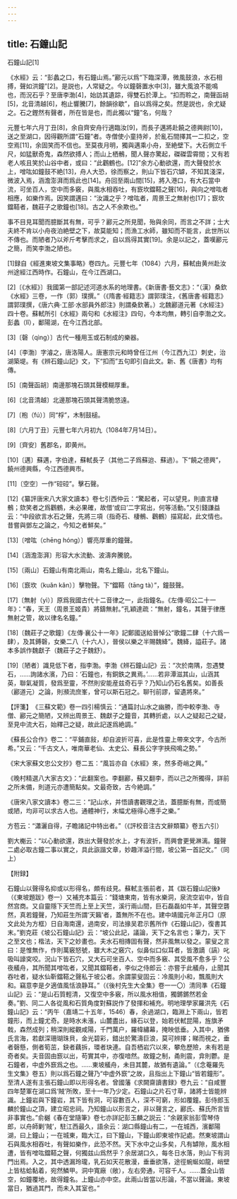 ```yaml
---
---
---
```

title: 石鐘山記
---



石鐘山記[1]


《水經》云：“彭蠡之口，有石鐘山焉。”酈元以爲“下臨深潭，微風鼓浪，水石相搏，聲如洪鐘”[2]。是説也，人常疑之。今以鐘磬置水中[3]，雖大風浪不能鳴也，而況石乎？至唐李渤[4]，始訪其遺踪，得雙石於潭上。“扣而聆之，南聲函胡[5]，北音清越[6]，枹止響騰[7]，餘韻徐歇”，自以爲得之矣。然是説也，余尤疑之。石之鏗然有聲者，所在皆是也，而此獨以“鐘”名，何哉？

元豐七年六月丁丑[8]，余自齊安舟行適臨汝[9]，而長子邁將赴饒之德興尉[10]，送之至湖口，因得觀所謂“石鐘”者。寺僧使小童持斧，於亂石間擇其一二扣之，空空焉[11]，余固笑而不信也。至莫夜月明，獨與邁乘小舟，至絶壁下。大石側立千尺，如猛獸奇鬼，森然欲搏人；而山上栖鶻，聞人聲亦驚起，磔磔雲霄間；又有若老人咳且笑於山谷中者，或曰：“此鸛鶴也。[12]”余方心動欲還，而大聲發於水上，噌吰如鐘鼓不絶[13]，舟人大恐，徐而察之，則山下皆石穴罅，不知其淺深，微波入焉，涵澹澎湃而爲此也[14]。舟回至兩山間[15]，將入港口，有大石當中流，可坐百人，空中而多竅，與風水相吞吐，有窾坎鐺鞳之聲[16]，與向之噌吰者相應，如樂作焉。因笑謂邁曰：“汝識之乎？噌吰者，周景王之無射也[17]；窾坎鐺鞳者，魏莊子之歌鐘也[18]。古之人不余欺也。”

事不目見耳聞而臆斷其有無，可乎？酈元之所見聞，殆與余同，而言之不詳；士大夫終不肯以小舟夜泊絶壁之下，故莫能知；而漁工水師，雖知而不能言，此世所以不傳也。而陋者乃以斧斤考擊而求之，自以爲得其實[19]。余是以記之，蓋嘆酈元之簡，而笑李渤之陋也。

[1]録自《經進東坡文集事略》卷四九。元豐七年（1084）六月，蘇軾由黄州赴汝州途經江西時作。石鐘山，在今江西湖口。

[2]〔《水經》〕我國第一部記述河道水系的地理書。《新唐書·藝文志》：“（漢）桑欽《水經》三卷，一作（郭）璞撰。”（《隋書·經籍志》謂郭璞注，《舊唐書·經籍志》謂郭璞撰，《唐六典·工部·水部員外郎注》則謂桑欽著。）北魏酈道元著《水經注》四十卷。蘇軾所引《水經》兩句和《水經注》四句，今本均無，轉引自李渤之文。彭蠡（lǐ），鄱陽湖，在今江西北部。

[3]〔磬（qìng）〕古代一種用玉或石制成的樂器。

[4]〔李渤〕字濬之，唐洛陽人。唐憲宗元和時曾任江州（今江西九江）刺史，治湖築堤。有《辨石鐘山記》文，下“扣而”五句即引自此文。新、舊《唐書》均有傳。

[5]〔南聲函胡〕南邊那塊石頭其聲模糊厚重。

[6]〔北音清越〕北邊那塊石頭其聲清脆悠遠。

[7]〔枹（fú）〕同“桴”，木制鼓槌。

[8]〔六月丁丑〕元豐七年六月初九（1084年7月14日）。

[9]〔齊安〕舊郡名，即黄州。

[10]〔邁〕蘇邁，字伯達，蘇軾長子（其他二子爲蘇迨、蘇過）。下“饒之德興”，饒州德興縣，今江西德興市。

[11]〔空空〕一作“硿硿”。擊石聲。

[12]《纂評唐宋八大家文讀本》卷七引西仲云：“驚起者，可以望見，則直言棲鶻；欬笑者之爲鸛鶴，未必果確，故借‘或曰’二字寫出，何等活動。”又引錢謙益云：“中段欲言水石之聲，先將三項（指奇石、棲鶻、鸛鶴）描寫起，此文情也。昔嘗與鄧左之論之，今知之者鮮矣。”

[13]〔噌吰（chēng hóng）〕響亮厚重的鐘聲。

[14]〔涵澹澎湃〕形容大水流動、波濤奔騰貌。

[15]〔兩山〕石鐘山有南北兩山，南名上鐘山，北名下鐘山。

[16]〔窾坎（kuǎn kǎn）〕擊物聲。下“鐺鞳（tāng tà）”，鐘鼓聲。

[17]〔無射（yì）〕原爲我國古代十二音律之一，此指鐘名。《左傳·昭公二十一年》：“春，天王（周景王姬貴）將鑄無射。”孔穎達疏：“無射，鐘名，其聲于律應無射之管，故以律名名鐘。”

[18]〔魏莊子之歌鐘〕《左傳·襄公十一年》記鄭國送給晉悼公“歌鐘二肆（十六爲一肆），及其鎛磬，女樂二八（十六人），晉侯以樂之半賜魏絳”。魏絳，謚莊子。諸本多誤作魏獻子（魏莊子之子魏舒）。

[19]〔陋者〕識見低下者，指李渤。李渤《辨石鐘山記》云：“次於南隅，忽遇雙石，……詢諸水濱，乃曰：‘石鐘也，有銅鉄之異焉。’……若非潭滋其山，山涵其英，聯氣凝質，發爲至靈，不然則安能産兹奇石乎？乃知山仍石名舊矣。如善長（酈道元）之論，則瀕流庶峯，曾可以斯石冠之。聊刊前謬，留遺將來。”

【評箋】　《三蘇文範》卷一四引楊慎云：“通篇討山水之幽勝，而中較李渤、寺僧、酈元之簡陋，又辨出周景王、魏獻子之鐘音，其轉折處，以人之疑起己之疑，至見中流大石，始釋己之疑，故此記遂爲絶調。”

《蘇長公合作》卷二：“平鋪直敍，却自波折可喜，此是性靈上帶來文字，今古所希。”又云：“千古文人，唯南華老仙、太史公、蘇長公字字挾飛鳴之勢。”

《宋大家蘇文忠公文抄》卷二五：“風旨亦自《水經》來，然多奇峭之興。”

《晚村精選八大家古文》：“此翻案也。李翻酈，蘇又翻李，而以己之所獨得，詳前之所未備，則道元亦遭簡點矣。文最奇致，古今絶調。”

《唐宋八家文讀本》卷二三：“記山水，并悟讀書觀理之法，蓋臆斷有無，而或簡或陋，均非可以求古人也。通體神行，末幅尤極得心應手之樂。”

方苞云：“瀟灑自得，子瞻諸記中特出者。”（《評校音注古文辭類纂》卷五六引）

劉大櫆云：“以心動欲還，跌出大聲發於水上，才有波折，而興會更覺淋漓。鐘聲二處必取古鐘二事以實之，具此詼諧文章，妙趣洋溢行間，坡公第一首記文。”（同上）

【附録】

石鐘山以聲得名抑或以形得名，頗有歧見。蘇軾主張前者，其《跋石鐘山記後》（《東坡題跋》卷一）又補充本篇云：“錢塘東南，皆有水樂洞，泉流空岩中，皆自然宫商。又自靈隱下天竺而上至上天竺，溪行兩山間，巨石磊磊如牛羊，其聲空礱然，真若鐘聲，乃知莊生所謂‘天籟’者，蓋無所不在也。建中靖國元年正月□（原文此处为方框）日自海南還，過南安，司法掾吴君示舊所作《石鐘山記》，復書其末。”劉克莊《坡公石鐘山記》云：“坡公此記，議論，天下之名言也；筆力，天下之至文也；楷法，天下之妙畫也。夫水石相摶固有聲，然非風無以發之。蒙叟之言曰：是惟無作，作則萬竅怒號，雖大木之竅穴，似鼻似口似耳者，皆激謫（謞）叱吸叫譹穾咬。況山下皆石穴，又大石可坐百人、空中而多竅、其受風不愈多乎？公夜艤舟，其所聞其噌吰者，又聞其鐺鞳者，李似之侍郎云：亦嘗于此艤舟，止聞其吞吐者，疑水仙靳鐺鞳之聲私于坡公者。余謂蒙叟固云：冷風則小和，飄風則大和。竊意李是夕適值風恬浪静耳。”（《後村先生大全集》卷一一〇）清同準《石鐘山記》云：“是山石質輕清，又復空中多竅，所以風水相值，獨鏘鏘然若金奏。”劉、同二人各從風和石質角度對蘇説作了發揮和補充。明地理學家羅洪先《石鐘山記》云：“丙午（嘉靖二十五年，1546）春，余過湖口，臨淵上下兩山，皆若鐘形，而上鐘尤奇。是時水未漲，山麓盡出，緣石以登，始若伏軾昆陽，旌旗矛戟，森然成列；稍深則縱觀咸陽，千門萬户，羅幃繡幕，掩映低垂。入其中，猶佛氏言海，若獻深珊瑚珠貝，金光碧彩，錯出於驚濤巨浪，莫可辨擇；睇而視之，垂者磬懸，側者筍茁，鈌者藕拆，環者玦連。自吾栖岩穴以來，攀危歷險，未有若是奇者矣。夫音固由窾以出，苟實其中，亦復喑然。故鐘之制，甬則震，弇則鬱。是石鐘者，中虚外窾爲之也。……東坡艤舟，未目其麓，故猶有遺論。”（《念菴羅先生文集》卷五）則以爲石鐘之聲乃“中虚外窾”之故，且指出上下鐘山“皆若鐘形”。至清人遂有主張石鐘山即以形得名者。曾國藩《求闕齋讀書録》卷九云：“自咸豐四年楚軍在湖口爲‘賊’所敗，至十一年乃少定。石鐘山之片石寸草，諸將士皆能辨識。上鐘岩與下鐘岩，其下皆有洞，可容數百人，深不可窮，形如覆鐘。彭侍郎玉麟於鐘山之頂，建立昭忠祠。乃知鐘山以形言之，非以聲言之，酈氏、蘇氏所言皆非事實也。”俞樾《春在堂隨筆》卷七亦詳記彭玉麟之説云：“余親家翁彭雪琴侍郎，以舟師剿‘賊’，駐江西最久，語余云：湖口縣鐘山有二，一在城西，濱鄱陽湖，曰上鐘山；一在城東，臨大江，曰下鐘山，下鐘山即東坡作記處。然東坡謂山石與風水相吞吐，有聲如樂作，此恐不然。天下水中之山多矣，凡有罅隙，風水相遭，皆有噌吰鐺鞳之聲，何獨兹山爲然乎？余居湖口久，每冬日水落，則山下有洞門出焉。入之，其中透漏玲瓏，乳石如天花散漫，垂垂欲落，途徑蜿蜒如龍，峭壁上皆枯蛤黏着，宛然鱗甲。洞中寬廠（敞），左右旁通，可容千人。……蓋全山皆空，如鐘覆地，故得鐘名。上鐘山亦中空。此兩山皆當以形論，不當以聲論。東坡當日，猶過其門，而未入其室也。”